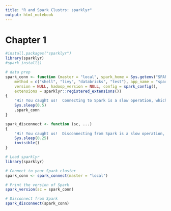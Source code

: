 ```yaml
---
title: "R and Spark Clustrs: sparklyr"
output: html_notebook
---
```


# Chapter 1

```r
#install.packages("sparklyr")
library(sparklyr)
#spark_install()
```

```r
# data prep
spark_conn <- function (master = "local", spark_home = Sys.getenv("SPARK_HOME"), 
    method = c("shell", "livy", "databricks", "test"), app_name = "sparklyr", 
    version = NULL, hadoop_version = NULL, config = spark_config(), 
    extensions = sparklyr::registered_extensions()) 
{
    "Hi! You caught us!  Connecting to Spark is a slow operation, which is boring to watch.  This function is a cheat to avoid that.  If you want to see the real spark_connect() function, type sparklyr::spark_connect."
    Sys.sleep(0.5)
    .spark_conn
}

spark_disconnect <- function (sc, ...) 
{
    "Hi! You caught us!  Disconnecting from Spark is a slow operation, which is boring to watch.  This function is a cheat to avoid that.  If you want to see the real spark_disconnect() function, type sparklyr::spark_disconnect."
    Sys.sleep(0.25)
    invisible()
}

# Load sparklyr
library(sparklyr)

# Connect to your Spark cluster
spark_conn <- spark_connect(master = "local")

# Print the version of Spark
spark_version(sc = spark_conn)

# Disconnect from Spark
spark_disconnect(spark_conn)
```

